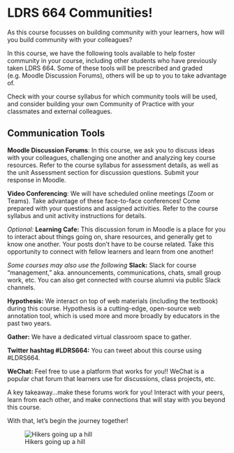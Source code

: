 # LDRS 664 Communities!{-}

As this course focusses on building community with your learners, how will you build community with your colleagues?

In this course, we have the following tools available to help foster community in your course, including other students who have previously taken LDRS 664. Some of these tools will be prescribed and graded (e.g. Moodle Discussion Forums), others will be up to you to take advantage of.

Check with your course syllabus for which community tools will be used, and consider building your own Community of Practice with your classmates and external colleagues.

## Communication Tools
**Moodle Discussion Forums**: In this course, we ask you to discuss ideas with your colleagues, challenging one another and analyzing key course resources. Refer to the course syllabus for assessment details, as well as the unit Assessment section for discussion questions.  Submit your response in Moodle.

**Video Conferencing**: We will have scheduled online meetings (Zoom or Teams). Take advantage of these face-to-face conferences! Come prepared with your questions and assigned activities. Refer to the course syllabus and unit activity instructions for details.

*Optional:*
**Learning Cafe:** This discussion forum in Moodle is a place for you to interact about things going on, share resources, and generally get to know one another. Your posts don't have to be course related. Take this opportunity to connect with fellow learners and learn from one another!

*Some courses may also use the following*
**Slack:** Slack for course “management,” aka. announcements, communications, chats, small group work, etc. You can also get connected with course alumni via public Slack channels.

**Hypothesis:** We interact on top of web materials (including the textbook) during this course. Hypothesis is a cutting-edge, open-source web annotation tool, which is used more and more broadly by educators in the past two years.

**Gather:** We have a dedicated virtual classroom space to gather.

**Twitter hashtag #LDRS664:** You can tweet about this course using #LDRS664.

**WeChat:** Feel free to use a platform that works for you!!  WeChat is a popular chat forum that learners use for discussions, class projects, etc.


A key takeaway...make these forums work for you!  Interact with your peers, learn from each other, and make connections that will stay with you beyond this course.

With that, let's begin the journey together!

![Hikers going up a hill](luke-porter-NEqEC7qa9FM-unsplash)
